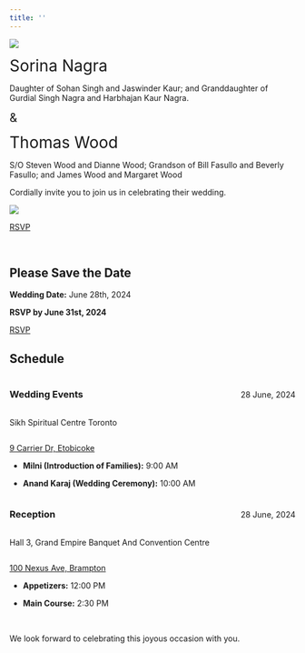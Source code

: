 ```yaml
---
title: ''
---
```



::: invite-card
![](img/line-top.png){style="max-width:50%" class="center"}

[Sorina Nagra]{style="font-family: 'Brush Script MT', cursive, var(--bs-body-font-family); font-size: 2em;"}

Daughter of Sohan Singh and Jaswinder Kaur; and Granddaughter of Gurdial Singh Nagra and Harbhajan Kaur Nagra.

[&]{style="font-family: 'Brush Script MT', cursive, var(--bs-body-font-family); font-size: 1.5em;"}

[Thomas Wood]{style="font-family: 'Brush Script MT', cursive, var(--bs-body-font-family); font-size: 2em;"}

S/O Steven Wood and Dianne Wood; Grandson of Bill Fasullo and Beverly Fasullo; and James Wood and Margaret Wood

Cordially invite you to join us in celebrating their wedding.

![](img/line-bottom.png){style="max-width:50%" class="center"}
:::

[RSVP](rsvp.html){.btn .btn-outline-primary .btn role="button"}

<br>

## Please Save the Date


**Wedding Date:** June 28th, 2024

**RSVP by June 31st, 2024** 

[RSVP](rsvp.html){.btn .btn-outline-primary .btn role="button"}


## Schedule

<div class="timeline-heading">

<div style="display:flex; justify-content:space-between; align-items:baseline;">
<h3>Wedding Events</h3> 
<span>28 June, 2024</span>
</div>
</div>

<div class="timeline-body">

<div style="display:flex; justify-content:space-between; align-items:baseline;">

Sikh Spiritual Centre Toronto 

</div>

[9 Carrier Dr, Etobicoke](https://maps.app.goo.gl/rHNutTc8LW6pfikA8){target="_blank"}

-   **Milni (Introduction of Families):** 9:00 AM

-   **Anand Karaj (Wedding Ceremony):** 10:00 AM
</div>





<div class="timeline-heading">
<div style="display:flex; justify-content:space-between; align-items:baseline;">
<h3>Reception</h3> 
<span>28 June, 2024</span>
</div>
</div>

<div class="timeline-body">

<div style="display:flex; justify-content:space-between; align-items:baseline;">

Hall 3, Grand Empire Banquet And Convention Centre 

</div>

[100 Nexus Ave, Brampton](https://maps.app.goo.gl/SBVmV5BUPJidFjDA8){target="_blank"}

-   **Appetizers:** 12:00 PM

-   **Main Course:** 2:30 PM
</div>





<br>

We look forward to celebrating this joyous occasion with you.
